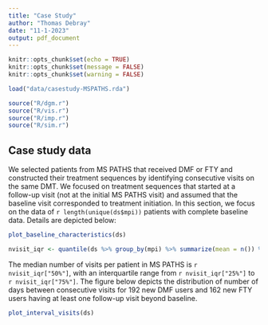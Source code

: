 ```yaml
---
title: "Case Study"
author: "Thomas Debray"
date: "11-1-2023"
output: pdf_document
---
```


```r
knitr::opts_chunk$set(echo = TRUE)
knitr::opts_chunk$set(message = FALSE)
knitr::opts_chunk$set(warning = FALSE)

load("data/casestudy-MSPATHS.rda")
```


```r
source("R/dgm.r")
source("R/vis.r")
source("R/imp.r")
source("R/sim.r")
```


## Case study data
We selected patients from MS PATHS that received DMF or FTY and constructed their treatment sequences by identifying consecutive visits on the same DMT. We focused on treatment sequences that started at a follow-up visit (not at the initial MS PATHS visit) and assumed that the baseline visit corresponded to treatment initiation. In this section, we focus on the data of `r length(unique(ds$mpi))` patients with complete baseline data. Details are depicted below:

```r
plot_baseline_characteristics(ds)
```

```r
nvisit_iqr <- quantile(ds %>% group_by(mpi) %>% summarize(mean = n()) %>% pull(mean))
```

The median number of visits per patient in MS PATHS is `r nvisit_iqr["50%"]`, with an interquartile range from `r nvisit_iqr["25%"]` to  `r nvisit_iqr["75%"]`. The figure below depicts the distribution of number of days between consecutive visits for 192 new DMF users and 162 new FTY users
having at least one follow-up visit beyond baseline.

```r
plot_interval_visits(ds)
```